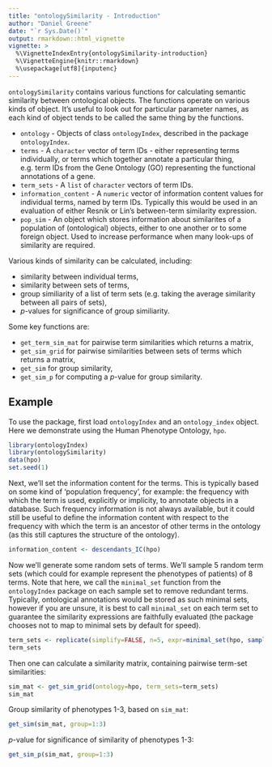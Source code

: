 ```yaml
---
title: "ontologySimilarity - Introduction"
author: "Daniel Greene"
date: "`r Sys.Date()`"
output: rmarkdown::html_vignette
vignette: >
  %\VignetteIndexEntry{ontologySimilarity-introduction}
  %\VignetteEngine{knitr::rmarkdown}
  %\usepackage[utf8]{inputenc}
---
```


`ontologySimilarity` contains various functions for calculating semantic similarity between ontological objects. The functions operate on various kinds of object. It's useful to look out for particular parameter names, as each kind of object tends to be called the same thing by the functions.

* `ontology` - Objects of class `ontologyIndex`, described in the package `ontologyIndex`.
* `terms` - A `character` vector of term IDs - either representing terms individually, or terms which together annotate a particular thing, e.g. term IDs from the Gene Ontology (GO) representing the functional annotations of a gene.
* `term_sets` - A `list` of `character` vectors of term IDs.
* `information_content` - A `numeric` vector of information content values for individual terms, named by term IDs. Typically this would be used in an evaluation of either Resnik or Lin's between-term similarity expression.
* `pop_sim` - An object which stores information about similarites of a population of (ontological) objects, either to one another or to some foreign object. Used to increase performance when many look-ups of similarity are required.

Various kinds of similarity can be calculated, including:

* similarity between individual terms,
* similarity between sets of terms,
* group similiarity of a list of term sets (e.g. taking the average similarity between all pairs of sets),
* *p*-values for significance of group similiarity.

Some key functions are:

* `get_term_sim_mat` for pairwise term similarities which returns a matrix,
* `get_sim_grid` for pairwise similarities between sets of terms which returns a matrix,
* `get_sim` for group similarity,
* `get_sim_p` for computing a *p*-value for group similarity.

## Example

To use the package, first load `ontologyIndex` and an `ontology_index` object. Here we demonstrate using the Human Phenotype Ontology, `hpo`. 

```r
library(ontologyIndex)
library(ontologySimilarity)
data(hpo)
set.seed(1)
```

Next, we'll set the information content for the terms. This is typically based on some kind of 'population frequency', for example: the frequency with which the term is used, explicitly or implicity, to annotate objects in a database. Such frequency information is not always available, but it could still be useful to define the information content with respect to the frequency with which the term is an ancestor of other terms in the ontology (as this still captures the structure of the ontology).

```r
information_content <- descendants_IC(hpo)
```

Now we'll generate some random sets of terms. We'll sample 5 random term sets (which could for example represent the phenotypes of patients) of 8 terms. Note that here, we call the `minimal_set` function from the `ontologyIndex` package on each sample set to remove redundant terms. Typically, ontological annotations would be stored as such minimal sets, however if you are unsure, it is best to call `minimal_set` on each term set to guarantee the similarity expressions are faithfully evaluated (the package chooses not to map to minimal sets by default for speed).

```r
term_sets <- replicate(simplify=FALSE, n=5, expr=minimal_set(hpo, sample(hpo$id, size=8)))
term_sets
```

Then one can calculate a similarity matrix, containing pairwise term-set similarities:
```r
sim_mat <- get_sim_grid(ontology=hpo, term_sets=term_sets)
sim_mat
```

Group similarity of phenotypes 1-3, based on `sim_mat`:
```r
get_sim(sim_mat, group=1:3)
```

*p*-value for significance of similarity of phenotypes 1-3:
```r
get_sim_p(sim_mat, group=1:3)
```
